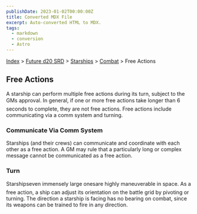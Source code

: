 ```yaml
---
publishDate: 2023-01-02T00:00:00Z
title: Converted MDX File
excerpt: Auto-converted HTML to MDX.
tags:
  - markdown
  - conversion
  - Astro
---
```






[Index](-index) > [Future d20 SRD](future-d20-srd-index) > [Starships](future-d20-srd-starships-index) > [Combat](future-d20-srd-starships-combat-index) > Free Actions




## Free Actions


A starship can perform multiple free actions during its turn, subject to the GMs approval. In general, if one or more free actions take longer than 6 seconds to complete, they are not free actions. Free actions include communicating via a comm system and turning.


### Communicate Via Comm System


Starships (and their crews) can communicate and coordinate with each other as a free action. A GM may rule that a particularly long or complex message cannot be communicated as a free action.


### Turn


Starshipseven immensely large onesare highly maneuverable in space. As a free action, a ship can adjust its orientation on the battle grid by pivoting or turning. The direction a starship is facing has no bearing on combat, since its weapons can be trained to fire in any direction.



